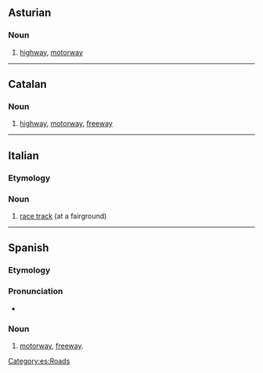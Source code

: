 ==Asturian==
{{wikipedia|lang=ast}}

===Noun===
{{ast-noun|f|autopistes}}

# [[highway]], [[motorway]]

----

==Catalan==

===Noun===
{{ca-noun|f}}

# [[highway]], [[motorway]], [[freeway]]

----

==Italian==

===Etymology===
{{prefix|auto|pista|lang=it}}

===Noun===
{{it-noun|f}}

# [[race track]] (at a fairground)

----

==Spanish==
{{wikipedia|lang=es}}

===Etymology===
{{prefix|auto|pista|lang=es}}

===Pronunciation===
* {{es-IPA}}

===Noun===
{{es-noun|f}}

# [[motorway]], [[freeway]].

[[Category:es:Roads]]